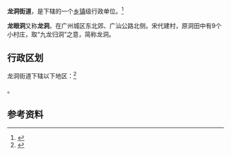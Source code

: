 {{中国乡级行政区|44/01/06/018/000}}
{{Otheruses|subject=|other=此地本身情況|龙眼洞}}

'''龙洞街道'''，是{{PRC admin/fullname|44/01/06/018/000|3}}下辖的一个[[乡镇|乡镇]]级行政单位。<ref>{{PRC admin/ref sgc|{{PRC admin/parent|44/01/06/018/000}}}}</ref>

'''龙眼洞'''又称'''龙洞'''。在广州城区东北郊、广汕公路北侧。宋代建村，原洞田中有9个小村庄，取“九龙归洞”之意，简称龙洞。

== 行政区划 ==

龙洞街道下辖以下地区：<ref>{{PRC admin/ref sgc|44/01/06/018/000}}</ref>

{{PRC admin/children|44/01/06/018/000}}。

== 参考资料 ==

{{reflist}}

{{行政区划小作品}}
{{PRC admin/navcat|44/01/06/018/000}}